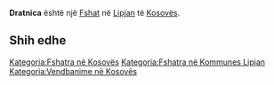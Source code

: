 {{Fshat në Kosovës
 | Emri                = Dratnica
| srp_N_name = Dratnica
| srp_N_FULL_NAME_RO = Dratnica
| srp_N_FULL_NAME_ND_RO = Dratnica
| srp_N_SORT_NAME_RG = DRATNICA
| srp_N_FULL_NAME_RG = Dratnica
| srp_N_FULL_NAME_ND_RG = Dratnica

 | Emri (Rasa dhanore) = 
 | Figura              = 
 | Shteti              = Kosovo
 | Komuna              = Lipjan
 | Kodi postar         = 
 | Sipërfaqja          = 

 | Popullsia           = 

 | Regj. i popullsisë  = 
 | Dend. e popullsisë  = 
 | Faqja zyrtare       = 
 <!--- Koordinatat ----> 
 | Gjerësia            = 43.046944
 | Gjatësia            = 20.896667
 | Lartësia            = 
}}
'''Dratnica''' është një [[Fshat]] në [[Lipjan]] të [[Kosovës]].

<!-- == Gjeografia == -->
<!-- == Historia == -->
<!-- == Demografia == -->
== Shih edhe ==
{{Komuna Lipjan}}
{{Kosovo-Administrata-Cung}}

[[Kategoria:Fshatra në Kosovës]]
[[Kategoria:Fshatra në Kommunes Lipjan]]
[[Kategoria:Vendbanime në Kosovës]]